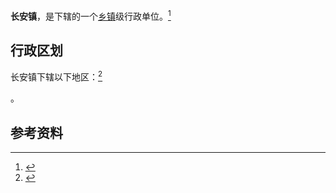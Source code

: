 {{中国乡级行政区|61/09/26/108/000}}

'''长安镇'''，是{{PRC admin/fullname|61/09/26/108/000|3}}下辖的一个[[乡镇|乡镇]]级行政单位。<ref>{{PRC admin/ref sgc|{{PRC admin/parent|61/09/26/108/000}}}}</ref>

== 行政区划 ==

长安镇下辖以下地区：<ref>{{PRC admin/ref sgc|61/09/26/108/000}}</ref>

{{PRC admin/children|61/09/26/108/000}}。

== 参考资料 ==

{{reflist}}

{{行政区划小作品}}
{{PRC admin/navcat|61/09/26/108/000}}
